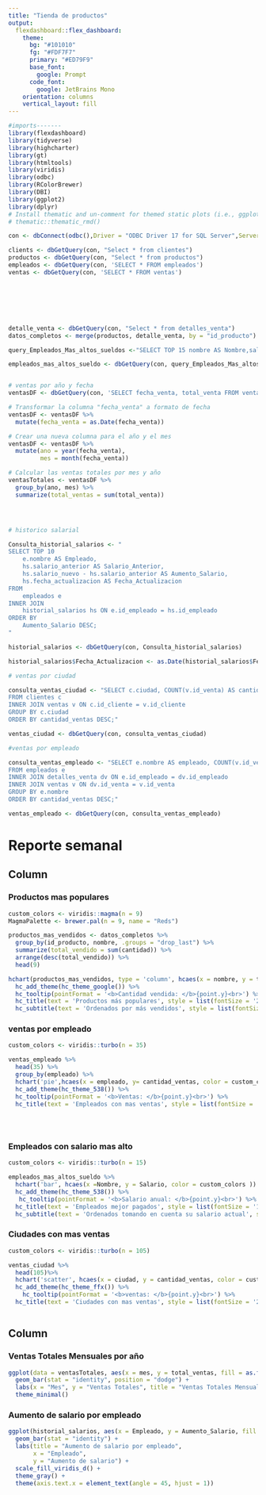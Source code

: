 ```yaml
---
title: "Tienda de productos"
output: 
  flexdashboard::flex_dashboard:
    theme:
      bg: "#101010"
      fg: "#FDF7F7" 
      primary: "#ED79F9"
      base_font:
        google: Prompt
      code_font:
        google: JetBrains Mono
    orientation: columns
    vertical_layout: fill
---
```


```r
#imports-------
library(flexdashboard)
library(tidyverse)
library(highcharter)
library(gt)
library(htmltools)
library(viridis)
library(odbc)
library(RColorBrewer)
library(DBI)
library(ggplot2)
library(dplyr)
# Install thematic and un-comment for themed static plots (i.e., ggplot2)
# thematic::thematic_rmd()
```


```r
con <- dbConnect(odbc(),Driver = "ODBC Driver 17 for SQL Server",Server = "DESKTOP-HGED49D\\SQLEXPRESS",Database = "Tienda",UID = "luisOwner",PWD = rstudioapi::askForPassword("1234"),Port = 1433)

clients <- dbGetQuery(con, "Select * from clientes")
productos <- dbGetQuery(con, "Select * from productos")
empleados <- dbGetQuery(con, 'SELECT * FROM empleados')
ventas <- dbGetQuery(con, 'SELECT * FROM ventas')







detalle_venta <- dbGetQuery(con, "Select * from detalles_venta")
datos_completos <- merge(productos, detalle_venta, by = "id_producto")

query_Empleados_Mas_altos_sueldos <-"SELECT TOP 15 nombre AS Nombre,salario AS Salario FROM empleados ORDER BY salario DESC"

empleados_mas_altos_sueldo <- dbGetQuery(con, query_Empleados_Mas_altos_sueldos)


# ventas por año y fecha
ventasDF <- dbGetQuery(con, 'SELECT fecha_venta, total_venta FROM ventas')

# Transformar la columna "fecha_venta" a formato de fecha
ventasDF <- ventasDF %>%
  mutate(fecha_venta = as.Date(fecha_venta))

# Crear una nueva columna para el año y el mes
ventasDF <- ventasDF %>%
  mutate(ano = year(fecha_venta),
         mes = month(fecha_venta))

# Calcular las ventas totales por mes y año
ventasTotales <- ventasDF %>%
  group_by(ano, mes) %>%
  summarize(total_ventas = sum(total_venta))




# historico salarial

Consulta_historial_salarios <- "
SELECT TOP 10
    e.nombre AS Empleado,
    hs.salario_anterior AS Salario_Anterior,
    hs.salario_nuevo - hs.salario_anterior AS Aumento_Salario,
    hs.fecha_actualizacion AS Fecha_Actualizacion
FROM 
    empleados e
INNER JOIN 
    historial_salarios hs ON e.id_empleado = hs.id_empleado
ORDER BY 
    Aumento_Salario DESC;
"

historial_salarios <- dbGetQuery(con, Consulta_historial_salarios)

historial_salarios$Fecha_Actualizacion <- as.Date(historial_salarios$Fecha_Actualizacion)

# ventas por ciudad

consulta_ventas_ciudad <- "SELECT c.ciudad, COUNT(v.id_venta) AS cantidad_ventas
FROM clientes c
INNER JOIN ventas v ON c.id_cliente = v.id_cliente
GROUP BY c.ciudad
ORDER BY cantidad_ventas DESC;"

ventas_ciudad <- dbGetQuery(con, consulta_ventas_ciudad)

#ventas por empleado

consulta_ventas_empleado <- "SELECT e.nombre AS empleado, COUNT(v.id_venta) AS cantidad_ventas
FROM empleados e
INNER JOIN detalles_venta dv ON e.id_empleado = dv.id_empleado
INNER JOIN ventas v ON dv.id_venta = v.id_venta
GROUP BY e.nombre
ORDER BY cantidad_ventas DESC;"

ventas_empleado <- dbGetQuery(con, consulta_ventas_empleado)


```

Reporte semanal
=======================================================================

Column {data-width=650 .tabset .tabset-fade}
-----------------------------------------------------------------------

### Productos mas populares
```r

custom_colors <- viridis::magma(n = 9)
MagmaPalette <- brewer.pal(n = 9, name = "Reds")

productos_mas_vendidos <- datos_completos %>%
  group_by(id_producto, nombre, .groups = "drop_last") %>%
  summarize(total_vendido = sum(cantidad)) %>%
  arrange(desc(total_vendido)) %>%
  head(9)

hchart(productos_mas_vendidos, type = 'column', hcaes(x = nombre, y = total_vendido, color = custom_colors)) %>%
  hc_add_theme(hc_theme_google()) %>%
  hc_tooltip(pointFormat = '<b>Cantidad vendida: </b>{point.y}<br>') %>%
  hc_title(text = 'Productos más populares', style = list(fontSize = '25px', fontWeight = 'bold')) %>%
  hc_subtitle(text = 'Ordenados por más vendidos', style = list(fontSize = '16px'))

```
### ventas por empleado
```r
custom_colors <- viridis::turbo(n = 35)

ventas_empleado %>%
  head(35) %>%
  group_by(empleado) %>%
  hchart('pie',hcaes(x = empleado, y= cantidad_ventas, color = custom_colors )) %>%
  hc_add_theme(hc_theme_538()) %>%
  hc_tooltip(pointFormat = '<b>Ventas: </b>{point.y}<br>') %>%
  hc_title(text = 'Empleados con mas ventas', style = list(fontSize = '45px', fontWeight = 'bold')) 
  
  
  
```
### Empleados con salario mas alto
```r



custom_colors <- viridis::turbo(n = 15)

empleados_mas_altos_sueldo %>%
  hchart('bar', hcaes(x =Nombre, y = Salario, color = custom_colors )) %>%
  hc_add_theme(hc_theme_538()) %>%
   hc_tooltip(pointFormat = '<b>Salario anual: </b>{point.y}<br>') %>%
  hc_title(text = 'Empleados mejor pagados', style = list(fontSize = '15px', fontWeight = 'bold')) %>%
  hc_subtitle(text = 'Ordenados tomando en cuenta su salario actual', style = list(fontSize = '12'))


```





### Ciudades con mas ventas

```r
custom_colors <- viridis::turbo(n = 105)

ventas_ciudad %>%
  head(105)%>%
  hchart('scatter', hcaes(x = ciudad, y = cantidad_ventas, color = custom_colors )) %>%
  hc_add_theme(hc_theme_ffx()) %>%
    hc_tooltip(pointFormat = '<b>ventas: </b>{point.y}<br>') %>%
  hc_title(text = 'Ciudades con mas ventas', style = list(fontSize = '25px', fontWeight = 'bold')) 



```



Column {data-width=350}
-----------------------------------------------------------------------

### Ventas Totales Mensuales por año

```r
ggplot(data = ventasTotales, aes(x = mes, y = total_ventas, fill = as.factor(ano))) +
  geom_bar(stat = "identity", position = "dodge") +
  labs(x = "Mes", y = "Ventas Totales", title = "Ventas Totales Mensuales por Anio") +
  theme_minimal()
```

### Aumento de salario por empleado

```r
ggplot(historial_salarios, aes(x = Empleado, y = Aumento_Salario, fill = Empleado)) +
  geom_bar(stat = "identity") +
  labs(title = "Aumento de salario por empleado",
       x = "Empleado",
       y = "Aumento de salario") +
  scale_fill_viridis_d() +  
  theme_gray() +  
  theme(axis.text.x = element_text(angle = 45, hjust = 1)) 
```

